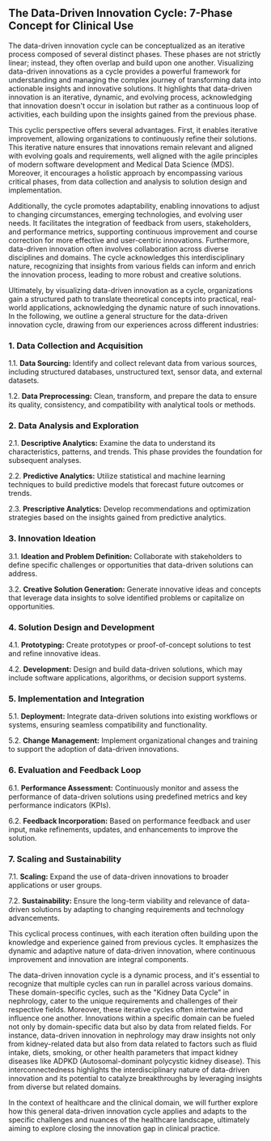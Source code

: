 ## The Data-Driven Innovation Cycle: 7-Phase Concept for Clinical Use

The data-driven innovation cycle can be conceptualized as an iterative process composed of several distinct phases. These phases are not strictly linear; instead, they often overlap and build upon one another. Visualizing data-driven innovations as a cycle provides a powerful framework for understanding and managing the complex journey of transforming data into actionable insights and innovative solutions. It highlights that data-driven innovation is an iterative, dynamic, and evolving process, acknowledging that innovation doesn't occur in isolation but rather as a continuous loop of activities, each building upon the insights gained from the previous phase.

This cyclic perspective offers several advantages. First, it enables iterative improvement, allowing organizations to continuously refine their solutions. This iterative nature ensures that innovations remain relevant and aligned with evolving goals and requirements, well aligned with the agile principles of modern software development and Medical Data Science (MDS). Moreover, it encourages a holistic approach by encompassing various critical phases, from data collection and analysis to solution design and implementation.

Additionally, the cycle promotes adaptability, enabling innovations to adjust to changing circumstances, emerging technologies, and evolving user needs. It facilitates the integration of feedback from users, stakeholders, and performance metrics, supporting continuous improvement and course correction for more effective and user-centric innovations. Furthermore, data-driven innovation often involves collaboration across diverse disciplines and domains. The cycle acknowledges this interdisciplinary nature, recognizing that insights from various fields can inform and enrich the innovation process, leading to more robust and creative solutions.

Ultimately, by visualizing data-driven innovation as a cycle, organizations gain a structured path to translate theoretical concepts into practical, real-world applications, acknowledging the dynamic nature of such innovations. In the following, we outline a general structure for the data-driven innovation cycle, drawing from our experiences across different industries:

### 1. Data Collection and Acquisition

1.1. **Data Sourcing:** Identify and collect relevant data from various sources, including structured databases, unstructured text, sensor data, and external datasets.

1.2. **Data Preprocessing:** Clean, transform, and prepare the data to ensure its quality, consistency, and compatibility with analytical tools or methods.

### 2. Data Analysis and Exploration

2.1. **Descriptive Analytics:** Examine the data to understand its characteristics, patterns, and trends. This phase provides the foundation for subsequent analyses.

2.2. **Predictive Analytics:** Utilize statistical and machine learning techniques to build predictive models that forecast future outcomes or trends.

2.3. **Prescriptive Analytics:** Develop recommendations and optimization strategies based on the insights gained from predictive analytics.

### 3. Innovation Ideation

3.1. **Ideation and Problem Definition:** Collaborate with stakeholders to define specific challenges or opportunities that data-driven solutions can address.

3.2. **Creative Solution Generation:** Generate innovative ideas and concepts that leverage data insights to solve identified problems or capitalize on opportunities.

### 4. Solution Design and Development

4.1. **Prototyping:** Create prototypes or proof-of-concept solutions to test and refine innovative ideas.

4.2. **Development:** Design and build data-driven solutions, which may include software applications, algorithms, or decision support systems.

### 5. Implementation and Integration

5.1. **Deployment:** Integrate data-driven solutions into existing workflows or systems, ensuring seamless compatibility and functionality.

5.2. **Change Management:** Implement organizational changes and training to support the adoption of data-driven innovations.

### 6. Evaluation and Feedback Loop

6.1. **Performance Assessment:** Continuously monitor and assess the performance of data-driven solutions using predefined metrics and key performance indicators (KPIs).

6.2. **Feedback Incorporation:** Based on performance feedback and user input, make refinements, updates, and enhancements to improve the solution.

### 7. Scaling and Sustainability

7.1. **Scaling:** Expand the use of data-driven innovations to broader applications or user groups.

7.2. **Sustainability:** Ensure the long-term viability and relevance of data-driven solutions by adapting to changing requirements and technology advancements.

This cyclical process continues, with each iteration often building upon the knowledge and experience gained from previous cycles. It emphasizes the dynamic and adaptive nature of data-driven innovation, where continuous improvement and innovation are integral components.

The data-driven innovation cycle is a dynamic process, and it's essential to recognize that multiple cycles can run in parallel across various domains. These domain-specific cycles, such as the "Kidney Data Cycle" in nephrology, cater to the unique requirements and challenges of their respective fields. Moreover, these iterative cycles often intertwine and influence one another. Innovations within a specific domain can be fueled not only by domain-specific data but also by data from related fields. For instance, data-driven innovation in nephrology may draw insights not only from kidney-related data but also from data related to factors such as fluid intake, diets, smoking, or other health parameters that impact kidney diseases like ADPKD (Autosomal-dominant polycystic kidney disease). This interconnectedness highlights the interdisciplinary nature of data-driven innovation and its potential to catalyze breakthroughs by leveraging insights from diverse but related domains.

In the context of healthcare and the clinical domain, we will further explore how this general data-driven innovation cycle applies and adapts to the specific challenges and nuances of the healthcare landscape, ultimately aiming to explore closing the innovation gap in clinical practice.
